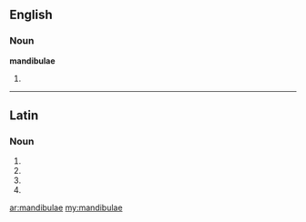 ==English==

===Noun===
'''mandibulae'''

# {{plural of|[[mandibula]]}}

----

==Latin==

===Noun===
{{la-noun-form|mandibulae}}

# {{inflection of|[[mandibula#Latin|mandibula]]||nom|p|lang=la}}
# {{inflection of|[[mandibula#Latin|mandibula]]||gen|s|lang=la}}
# {{inflection of|[[mandibula#Latin|mandibula]]||dat|s|lang=la}}
# {{inflection of|[[mandibula#Latin|mandibula]]||voc|p|lang=la}}

[[ar:mandibulae]]
[[my:mandibulae]]